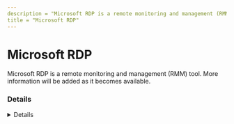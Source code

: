 ```yaml
---
description = "Microsoft RDP is a remote monitoring and management (RMM) tool. More information will be added as it becomes available."
title = "Microsoft RDP"
---
```




# Microsoft RDP

Microsoft RDP is a remote monitoring and management (RMM) tool. More information will be added as it becomes available.

### Details
<Details author={""}
         category={""}
         created={""}
         website={""}
         lastModified={"2-8-2024"}
         privileges={""}
         free={ false }
         verification={ false }
/>

#### Installation Paths
<Card code={ ["termsrv.exe", "mstsc.exe", "Microsoft Remote Desktop"] }/>

#### Supported OS
<Badges color="warning" badges={ ["Windows"] }/>




### Forensic Artifacts








### Detections
- Detects potential processes activity of Microsoft RDP RMM tool
  - [Sigma Rule](https://github.com/magicsword-io/LOLRMM/blob/main/detections/sigma/microsoft_rdp_processes_sigma.yml)

### References
- [https://learn.microsoft.com/en-us/windows-server/remote/remote-desktop-services/clients/windows](https://learn.microsoft.com/en-us/windows-server/remote/remote-desktop-services/clients/windows)

